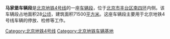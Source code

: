 {{Unreferenced|time=2012-03-21T06:26:36+00:00 }}
{{Infobox railway depot
| name = 马家堡车辆段
| depot_logo = 
| logo_upright = 
| logo_alt = 
| logo_caption = 
| image =
| image_upright = 
| image_alt = 
| caption = 
| location = {{CHN}}[[北京市|北京市]][[丰台区|丰台区]]
| coordinates = {{coord|39|50|7.6|N|116|21|39.9|E|display=inline}}
| owner = 
| operator = [[北京地铁|北京地铁]]
| depotcode = 
| type = 地铁车辆段
| roads = 
| rollingstock = 
| routes = {{北京地铁线路名|4|c}}
| opened = 2009年9月28日
| closed = 
| original = 
| former_depot_codes   =
| former_rolling_stock = 
}}
{{coord|39|50|7.6|N|116|21|39.9|E|display=title}}

'''马家堡车辆段'''是[[北京地铁|北京地铁]][[北京地铁4号线|4号线]]的一座[[车辆段|车辆段]]，位于[[北京市|北京市]][[丰台区|丰台区]][[北京四环路|南四环]]内侧。该车辆段占地面积28[[公顷|公顷]]，建筑面积71500[[平方米|平方米]]。这座车辆段主要用于北京地铁4号线车辆的停放、检修等工作。

{{北京地铁4号线|nocat}}
{{北京地铁车辆段}}
{{BJS-stub}}

[[Category:北京地铁4号线|Category:北京地铁4号线]]
[[Category:北京地铁车辆基地|Category:北京地铁车辆基地]]